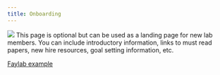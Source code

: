 ```yaml
---
title: Onboarding
---
```

![](images/Wave_wWhales_v4.png)
This page is optional but can be used as a landing page for new lab members. You can include introductory information, links to must read papers, new hire resources, goal setting information, etc.

[Faylab example](https://thefaylab.github.io/lab-manual/04-onboarding.html)

